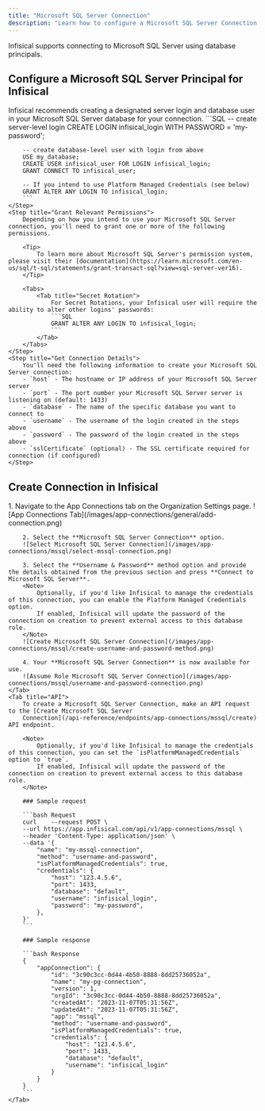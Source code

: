 ```yaml
---
title: "Microsoft SQL Server Connection"
description: "Learn how to configure a Microsoft SQL Server Connection for Infisical."
---
```


Infisical supports connecting to Microsoft SQL Server using database principals.

## Configure a Microsoft SQL Server Principal for Infisical

<Steps>
    <Step title="Create a Principal">
        Infisical recommends creating a designated server login and database user in your Microsoft SQL Server database for your connection.
        ```SQL
        -- create server-level login
        CREATE LOGIN infisical_login WITH PASSWORD = 'my-password';

        -- create database-level user with login from above
        USE my_database;
        CREATE USER infisical_user FOR LOGIN infisical_login;
        GRANT CONNECT TO infisical_user;

        -- If you intend to use Platform Managed Credentials (see below)
        GRANT ALTER ANY LOGIN TO infisical_login;
        ```
    </Step>
    <Step title="Grant Relevant Permissions">
        Depending on how you intend to use your Microsoft SQL Server connection, you'll need to grant one or more of the following permissions.

        <Tip>
            To learn more about Microsoft SQL Server's permission system, please visit their [documentation](https://learn.microsoft.com/en-us/sql/t-sql/statements/grant-transact-sql?view=sql-server-ver16).
        </Tip>

        <Tabs>
            <Tab title="Secret Rotation">
                For Secret Rotations, your Infisical user will require the ability to alter other logins' passwords:
                ```SQL
                GRANT ALTER ANY LOGIN TO infisical_login;
                ```
            </Tab>
        </Tabs>
    </Step>
    <Step title="Get Connection Details">
        You'll need the following information to create your Microsoft SQL Server connection:
        - `host` - The hostname or IP address of your Microsoft SQL Server server
        - `port` - The port number your Microsoft SQL Server server is listening on (default: 1433)
        - `database` - The name of the specific database you want to connect to
        - `username` - The username of the login created in the steps above
        - `password` - The password of the login created in the steps above
        - `sslCertificate` (optional) - The SSL certificate required for connection (if configured)
    </Step>
</Steps>

## Create Connection in Infisical

<Tabs>
    <Tab title="Infisical UI">
        1. Navigate to the App Connections tab on the Organization Settings page.
        ![App Connections Tab](/images/app-connections/general/add-connection.png)

        2. Select the **Microsoft SQL Server Connection** option.
        ![Select Microsoft SQL Server Connection](/images/app-connections/mssql/select-mssql-connection.png)

        3. Select the **Username & Password** method option and provide the details obtained from the previous section and press **Connect to Microsoft SQL Server**.
        <Note>
            Optionally, if you'd like Infisical to manage the credentials of this connection, you can enable the Platform Managed Credentials option.
            If enabled, Infisical will update the password of the connection on creation to prevent external access to this database role.
        </Note>
        ![Create Microsoft SQL Server Connection](/images/app-connections/mssql/create-username-and-password-method.png)

        4. Your **Microsoft SQL Server Connection** is now available for use.
        ![Assume Role Microsoft SQL Server Connection](/images/app-connections/mssql/username-and-password-connection.png)
    </Tab>
    <Tab title="API">
        To create a Microsoft SQL Server Connection, make an API request to the [Create Microsoft SQL Server
        Connection](/api-reference/endpoints/app-connections/mssql/create) API endpoint.

        <Note>
            Optionally, if you'd like Infisical to manage the credentials of this connection, you can set the `isPlatformManagedCredentials` option to `true`.
            If enabled, Infisical will update the password of the connection on creation to prevent external access to this database role.
        </Note>

        ### Sample request

        ```bash Request
        curl    --request POST \
        --url https://app.infisical.com/api/v1/app-connections/mssql \
        --header 'Content-Type: application/json' \
        --data '{
            "name": "my-mssql-connection",
            "method": "username-and-password",
            "isPlatformManagedCredentials": true,
            "credentials": {
                "host": "123.4.5.6",
                "port": 1433,
                "database": "default",
                "username": "infisical_login",
                "password": "my-password",
            },
        }'
        ```

        ### Sample response

        ```bash Response
        {
            "appConnection": {
                "id": "3c90c3cc-0d44-4b50-8888-8dd25736052a",
                "name": "my-pg-connection",
                "version": 1,
                "orgId": "3c90c3cc-0d44-4b50-8888-8dd25736052a",
                "createdAt": "2023-11-07T05:31:56Z",
                "updatedAt": "2023-11-07T05:31:56Z",
                "app": "mssql",
                "method": "username-and-password",
                "isPlatformManagedCredentials": true,
                "credentials": {
                    "host": "123.4.5.6",
                    "port": 1433,
                    "database": "default",
                    "username": "infisical_login"
                }
            }
        }
        ```
    </Tab>
</Tabs>
